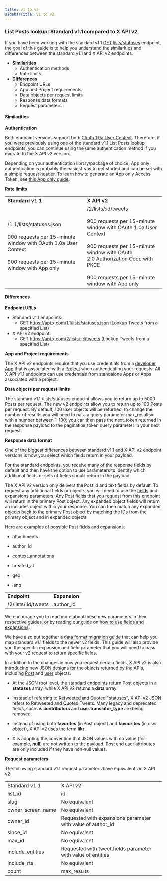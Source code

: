 ---
title: v1 to v2
sidebarTitle: v1 to v2
---


### List Posts lookup: Standard v1.1 compared to X API v2

If you have been working with the standard v1.1 [GET lists/statuses](https://developer.x.com/en/docs/twitter-api/v1/accounts-and-users/create-manage-lists/api-reference/get-lists-statuses) endpoint, the goal of this guide is to help you understand the similarities and differences between the standard v1.1 and X API v2 endpoints.

* **Similarities**
    * Authentication methods
    * Rate limits
* **Differences**
    * Endpoint URLs
    * App and Project requirements
    * Data objects per request limits
    * Response data formats
    * Request parameters

#### Similarities

**Authentication**

Both endpoint versions support both [OAuth 1.0a User Context](/resources/fundamentals/authentication#oauth-2-0). Therefore, if you were previously using one of the standard v1.1 List Posts lookup endpoints, you can continue using the same authentication method if you migrate to the X API v2 version.

Depending on your authentication library/package of choice, App only authentication is probably the easiest way to get started and can be set with a simple request header. To learn how to generate an App only Access Token, see [this App only guide](/resources/fundamentals/authentication#bearer-token-also-known-as-app-only).

**Rate limits**

|     |     |
| :--- | :--- |
| **Standard v1.1** | **X API v2** |
| /1.1/lists/statuses.json<br/><br/>900 requests per 15-minute window with OAuth 1.0a User Context<br/><br/>900 requests per 15-minute window with App only | /2/lists/:id/tweets<br/><br/>900 requests per 15-minute window with OAuth 1.0a User Context<br/><br/>900 requests per 15-minute window with OAuth 2.0 Authorization Code with PKCE<br/><br/>900 requests per 15-minute window with App only |

#### Differences

**Endpoint URLs**

* Standard v1.1 endpoints:
    * GET https://api.x.com/1.1/lists/statuses.json
        (Lookup Tweets from a specified List)
* X API v2 endpoint:
    * GET https://api.x.com/2/lists/:id/tweets
        (Lookup Tweets from a specified List)

**App and Project requirements**

The X API v2 endpoints require that you use credentials from a [developer App](/resources/fundamentals/developer-apps) that is associated with a [Project](/resources/fundamentals/projects) when authenticating your requests. All X API v1.1 endpoints can use credentials from standalone Apps or Apps associated with a project.

**Data objects per request limits**

The standard v1.1 /lists/statuses endpoint allows you to return up to 5000 Posts per request. The new v2 endpoints allow you to return up to 100 Posts per request. By default, 100 user objects will be returned, to change the number of results you will need to pass a query parameter max_results= with a number between 1-100; you can then pass the next_token returned in the response payload to the pagination_token query parameter in your next request.

**Response data format**

One of the biggest differences between standard v1.1 and X API v2 endpoint versions is how you select which fields return in your payload.

For the standard endpoints, you receive many of the response fields by default and then have the option to use parameters to identify which additional fields or sets of fields should return in the payload.

The X API v2 version only delivers the Post id and text fields by default. To request any additional fields or objects, you will need to use the [fields](/x-api/fundamentals/fields) and [expansions](/x-api/fundamentals/expansions) parameters. Any Post fields that you request from this endpoint will return in the primary Post object. Any expanded object fields will return an includes object within your response. You can then match any expanded objects back to the primary Post object by matching the IDs from the primary object and in expanded objects. 

Here are examples of possible Post fields and expansions:

* attachments

* author_id

* context_annotations

* created_at

* geo

* lang


|     |     |
| :--- | :--- |
| **Endpoint** | **Expansion** |
| /2/lists/:id/tweets | author_id |

We encourage you to read more about these new parameters in their respective guides, or by reading our guide on [how to use fields and expansions](/x-api/fundamentals/data-dictionary#how-to-use-fields-and-expansions). 

We have also put together a [data format migration guide](/x-api/migrate/data-format-migration) that can help you map standard v1.1 fields to the newer v2 fields. This guide will also provide you the specific expansion and field parameter that you will need to pass with your v2 request to return specific fields. 

In addition to the changes in how you request certain fields, X API v2 is also introducing new JSON designs for the objects returned by the APIs, including [Post](/x-api/fundamentals/data-dictionary#tweet) and [user](/x-api/fundamentals/data-dictionary#user) objects.

* At the JSON root level, the standard endpoints return Post objects in a **statuses** array, while X API v2 returns a **data** array. 

* Instead of referring to Retweeted and Quoted "statuses", X API v2 JSON refers to Retweeted and Quoted Tweets. Many legacy and deprecated fields, such as **contributors** and **user.translator_type** are being removed. 

* Instead of using both **favorites** (in Post object) and **favourites** (in user object), X API v2 uses the term **like**.

* X is adopting the convention that JSON values with no value (for example, **null**) are not written to the payload. Post and user attributes are only included if they have non-null values.
     


**Request parameters**

The following standard v1.1 request parameters have equivalents in X API v2:

|     |     |
| :--- | :--- |
| Standard v1.1 | X API v2 |
| list_id | id  |
| slug | No equivalent |
| owner\_screen\_name | No equivalent |
| owner_id | Requested with expansions parameter with value of author_id |
| since_id | No equivalent |
| max_id | No equivalent |
| include_entities | Requested with tweet.fields parameter with value of entities |
| include_rts | No equivalent |
| count | max_results |
